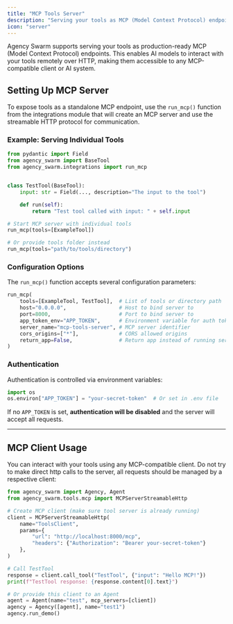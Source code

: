 ```yaml
---
title: "MCP Tools Server"
description: "Serving your tools as MCP (Model Context Protocol) endpoints."
icon: "server"
---
```


Agency Swarm supports serving your tools as production-ready MCP (Model Context Protocol) endpoints. This enables AI models to interact with your tools remotely over HTTP, making them accessible to any MCP-compatible client or AI system.

## Setting Up MCP Server

To expose tools as a standalone MCP endpoint, use the `run_mcp()` function from the integrations module that will create an MCP server and use the streamable HTTP protocol for communication.

### Example: Serving Individual Tools

```python
from pydantic import Field
from agency_swarm import BaseTool
from agency_swarm.integrations import run_mcp


class TestTool(BaseTool):
    input: str = Field(..., description="The input to the tool")

    def run(self):
        return "Test tool called with input: " + self.input

# Start MCP server with individual tools
run_mcp(tools=[ExampleTool])

# Or provide tools folder instead
run_mcp(tools="path/to/tools/directory")
```

### Configuration Options

The `run_mcp()` function accepts several configuration parameters:

```python
run_mcp(
    tools=[ExampleTool, TestTool],  # List of tools or directory path
    host="0.0.0.0",                 # Host to bind server to
    port=8000,                      # Port to bind server to
    app_token_env="APP_TOKEN",      # Environment variable for auth token
    server_name="mcp-tools-server", # MCP server identifier
    cors_origins=["*"],             # CORS allowed origins
    return_app=False,               # Return app instead of running server
)
```

### Authentication

Authentication is controlled via environment variables:

```python
import os
os.environ["APP_TOKEN"] = "your-secret-token"  # Or set in .env file
```

If no `APP_TOKEN` is set, **authentication will be disabled** and the server will accept all requests.

---

## MCP Client Usage

You can interact with your tools using any MCP-compatible client. Do not try to make direct http calls to the server, all requests should be managed by a respective client:

```python
from agency_swarm import Agency, Agent
from agency_swarm.tools.mcp import MCPServerStreamableHttp

# Create MCP client (make sure tool server is already running)
client = MCPServerStreamableHttp(
    name="ToolsClient",
    params={
        "url": "http://localhost:8000/mcp", 
        "headers": {"Authorization": "Bearer your-secret-token"}
    },
)

# Call TestTool
response = client.call_tool("TestTool", {"input": "Hello MCP!"})
print(f"TestTool response: {response.content[0].text}")

# Or provide this client to an Agent
agent = Agent(name="test", mcp_servers=[client])
agency = Agency([agent], name="test1")
agency.run_demo()
```
